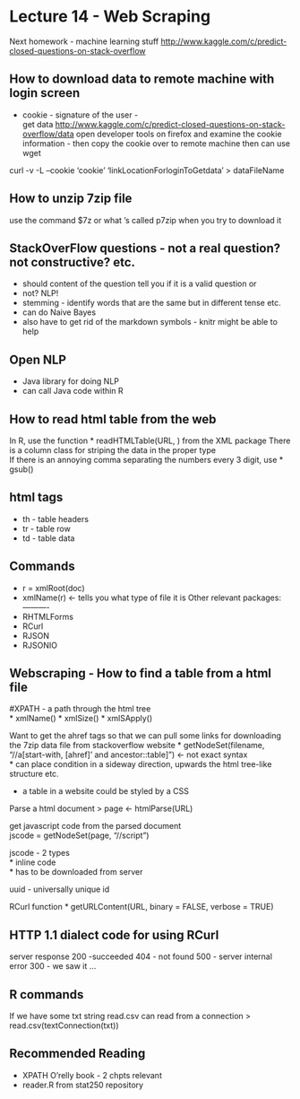 Lecture 14  - Web Scraping 
=========
Next homework - machine learning stuff 
<http://www.kaggle.com/c/predict-closed-questions-on-stack-overflow>

How to download data to remote machine with login screen
-----------------
* cookie - signature of the user -   
get data
<http://www.kaggle.com/c/predict-closed-questions-on-stack-overflow/data>
open developer tools on firefox and examine the cookie information - then
copy the cookie over to remote machine then can use wget 

curl -v -L --cookie 'cookie' 'linkLocationForloginToGetdata' > dataFileName

How to unzip 7zip file
-----------
use the command 
	$7z 
or what 's called p7zip when you try to download it 

StackOverFlow questions - not a real question? not constructive? etc.  
-------
* should content of the question tell you if it is a valid question or
* not? NLP! 
* stemming - identify words that are the same but in different tense etc.
* can do Naive Bayes 
* also have to get rid of the markdown symbols - knitr might be able to help 

Open NLP
------
* Java library for doing NLP
* can call Java code within R 

How to read html table from the web
-------
In R, use the function 
* readHTMLTable(URL, ) from the XML package 
There is a column class for striping the data in the proper type  
If there is an annoying comma separating the numbers every 3 digit, 
use 
* gsub() 

html tags 
-------
* th - table headers 
* tr - table row 
* td - table data 

Commands 
--------
* r = xmlRoot(doc)
* xmlName(r) <- tells you what type of file it is 
Other relevant packages: 
----------
* RHTMLForms 
* RCurl 
* RJSON
* RJSONIO

Webscraping - How to find a table from a html file 
-------
  #XPATH - a path through the html tree  
* xmlName()
* xmlSize()
* xmlSApply()

Want to get the ahref tags so that we can pull some links for downloading
the 7zip data file from stackoverflow website
* getNodeSet(filename, "//a[start-with, [ahref]' and ancestor::table]") <- not exact syntax  
* can place condition in a sideway direction, upwards the html tree-like
structure etc. 

* a table in a website could be styled by a CSS 

Parse a html document 
> page <- htmlParse(URL)

get javascript code from the parsed document  
jscode = getNodeSet(page, "//script")

jscode - 2 types  
* inline code  
* has to be downloaded from server 

uuid - universally unique id 

RCurl function 
* getURLContent(URL, binary = FALSE, verbose = TRUE)


HTTP 1.1 dialect code for using RCurl
-----
server response 
200 -succeeded
404 - not found 
500 - server internal error 
300 - we saw it ...


R commands 
----------
If we have some txt string read.csv can read from a connection 
> read.csv(textConnection(txt))

Recommended Reading
-------
* XPATH O'relly book - 2 chpts relevant
* reader.R from stat250 repository 
